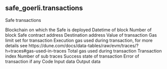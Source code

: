 ## safe_goerli.transactions 
Safe transactions

<ParamField path="blockchain">
Blockchain on which the Safe is deployed
</ParamField>
<ParamField path="block_date">

</ParamField>
<ParamField path="block_month">

</ParamField>
<ParamField path="block_time">
Datetime of block
</ParamField>
<ParamField path="block_number">
Number of block
</ParamField>
<ParamField path="tx_hash">

</ParamField>
<ParamField path="address">
Safe contract address
</ParamField>
<ParamField path="to">
Destination address
</ParamField>
<ParamField path="value">
Value of transaction
</ParamField>
<ParamField path="gas">
Gas limit set for transaction
</ParamField>
<ParamField path="execution_gas_used">
Execution gas used during transaction, for more details see https://dune.com/docs/data-tables/raw/evm/traces/?h&#x3D;traces#gas-used-in-traces
</ParamField>
<ParamField path="total_gas_used">
Total gas used during transaction
</ParamField>
<ParamField path="tx_index">
Transaction index
</ParamField>
<ParamField path="sub_traces">
Number of sub traces
</ParamField>
<ParamField path="trace_address">

</ParamField>
<ParamField path="success">
Success state of transaction
</ParamField>
<ParamField path="error">
Error of transaction if any
</ParamField>
<ParamField path="code">
Code
</ParamField>
<ParamField path="input">
Input data
</ParamField>
<ParamField path="output">
Output data
</ParamField>
